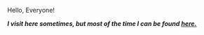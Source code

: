 Hello, Everyone! 

'''''I visit here sometimes, but most of the time I can be found [http://www.clubpenguinwiki.info/wiki/User:Cookie_07730 here.]'''''
